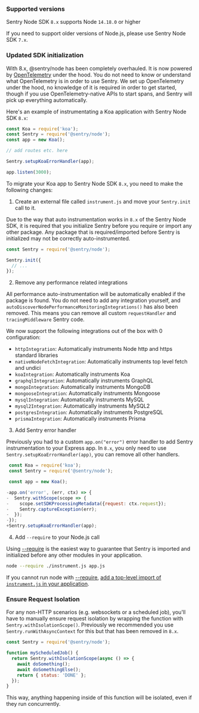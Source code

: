 ### Supported versions

Sentry Node SDK `8.x` supports Node `14.18.0` or higher

If you need to support older versions of Node.js, please use Sentry Node SDK `7.x`.

### Updated SDK initialization

With 8.x, @sentry/node has been completely overhauled. It is now powered by [OpenTelemetry](https://opentelemetry.io/) under the hood. You do not need to know or understand what OpenTelemetry is in order to use Sentry. We set up OpenTelemetry under the hood, no knowledge of it is required in order to get started, though if you use OpenTelemetry-native APIs to start spans, and Sentry will pick up everything automatically.

Here's an example of instrumentating a Koa application with Sentry Node SDK `8.x`:

```JavaScript
const Koa = require('koa');
const Sentry = require('@sentry/node');
const app = new Koa();

// add routes etc. here

Sentry.setupKoaErrorHandler(app);

app.listen(3000);
```

To migrate your Koa app to Sentry Node SDK `8.x`, you need to make the following changes:

1. Create an external file called `instrument.js` and move your `Sentry.init` call to it.

Due to the way that auto instrumentation works in `8.x` of the Sentry Node SDK, it is required that you initialize Sentry before you require or import any other package. Any package that is required/imported before Sentry is initialized may not be correctly auto-instrumented.

```JavaScript {filename: instrument.js}
const Sentry = require('@sentry/node');

Sentry.init({
  // ...
});
```

2. Remove any performance related integrations

All performance auto-instrumentation will be automatically enabled if the package is found. You do not need to add any integration yourself, and `autoDiscoverNodePerformanceMonitoringIntegrations()` has also been removed. This means you can remove all custom `requestHandler` and `tracingMiddleware` Sentry code.

We now support the following integrations out of the box with 0 configuration:

- `httpIntegration`: Automatically instruments Node http and https standard libraries
- `nativeNodeFetchIntegration`: Automatically instruments top level fetch and undici
- `koaIntegration`: Automatically instruments Koa
- `graphqlIntegration`: Automatically instruments GraphQL
- `mongoIntegration`: Automatically instruments MongoDB
- `mongooseIntegration`: Automatically instruments Mongoose
- `mysqlIntegration`: Automatically instruments MySQL
- `mysql2Integration`: Automatically instruments MySQL2
- `postgresIntegration`: Automatically instruments PostgreSQL
- `prismaIntegration`: Automatically instruments Prisma

3. Add Sentry error handler

Previously you had to a custom `app.on("error")` error handler to add Sentry instrumentation to your Express app. In `8.x`, you only need to use `Sentry.setupKoaErrorHandler(app)`, you can remove all other handlers.

```JavaScript diff
 const Koa = require('koa');
 const Sentry = require('@sentry/node');

 const app = new Koa();

-app.on('error', (err, ctx) => {
-  Sentry.withScope(scope => {
-    scope.setSDKProcessingMetadata({request: ctx.request});
-    Sentry.captureException(err);
-  });
-});
+Sentry.setupKoaErrorHandler(app);
```

4. Add `--require` to your Node.js call

Using [--require](https://nodejs.org/api/cli.html#-r---require-module) is the easiest way to guarantee that Sentry is imported and initialized before any other modules in your application.

```bash
node --require ./instrument.js app.js
```
<Alert level="warning" title="Alternative">

If you cannot run node with [--require](https://nodejs.org/api/cli.html#-r---require-module), [add a top-level import of `instrument.js` in your application](/platforms/javascript/guides/koa/initialize-sentry/add-as-toplevel-import).

</Alert>

### Ensure Request Isolation

For any non-HTTP scenarios (e.g. websockets or a scheduled job), you'll have to manually ensure request isolation by wrapping the function with `Sentry.withIsolationScope()`. Previously we recommended you use `Sentry.runWithAsyncContext` for this but that has been removed in `8.x`.

```JavaScript
const Sentry = require('@sentry/node');

function myScheduledJob() {
  return Sentry.withIsolationScope(async () => {
    await doSomething();
    await doSomethingElse();
    return { status: 'DONE' };
  });
}
```

This way, anything happening inside of this function will be isolated, even if they run concurrently.
